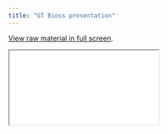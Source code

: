 ```yaml
---
title: "GT Bioss presentation"
---
```


[View raw material in full screen](../slides/index.html#/title-slide).

```{=html}
<iframe class="slides" src="../slides/index.html"></iframe>
```